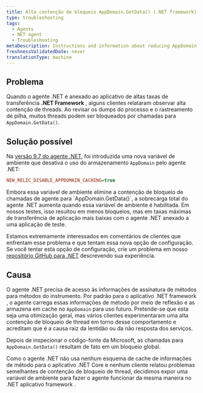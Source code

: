 ```yaml
---
title: Alta contenção de bloqueio AppDomain.GetData() (.NET framework)
type: troubleshooting
tags:
  - Agents
  - NET agent
  - Troubleshooting
metaDescription: Instructions and information about reducing AppDomain.GetData() lock contention for impacted .NET Framework applications
freshnessValidatedDate: never
translationType: machine
---
```


## Problema

Quando o agente .NET é anexado ao aplicativo de altas taxas de transferência <DNT>**.NET Framework**</DNT> , alguns clientes relataram observar alta contenção de threads. Ao revisar os dumps do processo e o rastreamento de pilha, muitos threads podem ser bloqueados por chamadas para `AppDomain.GetData()`.

## Solução possível

Na [versão 9.7 do agente .NET](/docs/release-notes/agent-release-notes/net-release-notes), foi introduzida uma nova variável de ambiente que desativa o uso do armazenamento `AppDomain` pelo agente .NET:

```ini
NEW_RELIC_DISABLE_APPDOMAIN_CACHING=true
```

<Callout variant="caution">
  Embora essa variável de ambiente elimine a contenção de bloqueio de chamadas de agente para `AppDomain.GetData()`, a sobrecarga total do agente .NET aumenta quando essa variável de ambiente é habilitada. Em nossos testes, isso resultou em menos bloqueios, mas em taxas máximas de transferência de aplicação mais baixas com o agente .NET anexado a uma aplicação de teste.
</Callout>

Estamos extremamente interessados em comentários de clientes que enfrentam esse problema e que tentam essa nova opção de configuração. Se você tentar esta opção de configuração, crie um problema em nosso [repositório GitHub para .NET](https://github.com/newrelic/newrelic-dotnet-agent) descrevendo sua experiência.

## Causa

O agente .NET precisa de acesso às informações de assinatura de métodos para métodos do instrumento. Por padrão para o aplicativo .NET framework , o agente carrega essas informações de método por meio de reflexão e as armazena em cache no `AppDomain` para uso futuro. Pretende-se que esta seja uma otimização geral, mas vários clientes experimentaram uma alta contenção de bloqueio de thread em torno desse comportamento e acreditam que é a causa raiz da lentidão ou da não resposta dos serviços.

Depois de inspecionar o código-fonte da Microsoft, as chamadas para `AppDomain.GetData()` resultam de fato em um bloqueio global.

Como o agente .NET não usa nenhum esquema de cache de informações de método para o aplicativo .NET Core e nenhum cliente relatou problemas semelhantes de contenção de bloqueio de thread, decidimos expor uma variável de ambiente para fazer o agente funcionar da mesma maneira no .NET aplicativo framework .